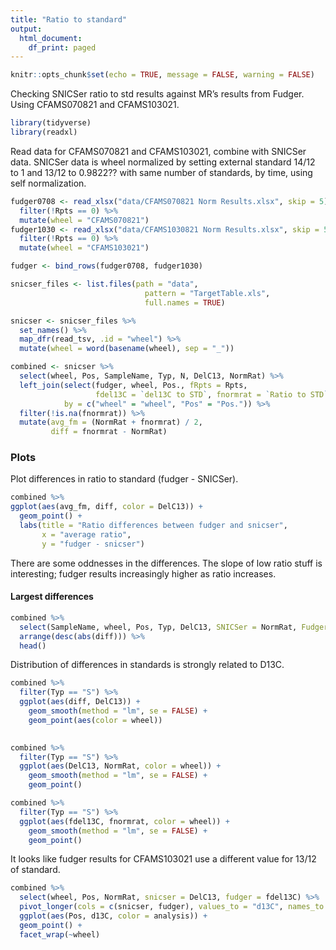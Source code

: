 ```yaml
---
title: "Ratio to standard"
output:
  html_document:
    df_print: paged
---
```


```r
knitr::opts_chunk$set(echo = TRUE, message = FALSE, warning = FALSE)
```

Checking SNICSer ratio to std results against MR's results from Fudger. Using CFAMS070821 and CFAMS103021.

```r
library(tidyverse)
library(readxl)
```

Read data for CFAMS070821 and CFAMS103021, combine with SNICSer data. SNICSer data is wheel normalized by setting external standard 14/12 to 1 and 13/12 to 0.9822?? with same number of standards, by time, using self normalization.

```r
fudger0708 <- read_xlsx("data/CFAMS070821 Norm Results.xlsx", skip = 5) %>% 
  filter(!Rpts == 0) %>% 
  mutate(wheel = "CFAMS070821")
fudger1030 <- read_xlsx("data/CFAMS1030821 Norm Results.xlsx", skip = 5) %>% 
  filter(!Rpts == 0) %>% 
  mutate(wheel = "CFAMS103021")

fudger <- bind_rows(fudger0708, fudger1030)

snicser_files <- list.files(path = "data", 
                              pattern = "TargetTable.xls",
                              full.names = TRUE)

snicser <- snicser_files %>% 
  set_names() %>% 
  map_dfr(read_tsv, .id = "wheel") %>% 
  mutate(wheel = word(basename(wheel), sep = "_"))

combined <- snicser %>% 
  select(wheel, Pos, SampleName, Typ, N, DelC13, NormRat) %>% 
  left_join(select(fudger, wheel, Pos., fRpts = Rpts, 
                   fdel13C = `del13C to STD`, fnormrat = `Ratio to STD`), 
            by = c("wheel" = "wheel", "Pos" = "Pos.")) %>% 
  filter(!is.na(fnormrat)) %>% 
  mutate(avg_fm = (NormRat + fnormrat) / 2,
         diff = fnormrat - NormRat)
```

### Plots

Plot differences in ratio to standard (fudger - SNICSer). 

```r
combined %>% 
ggplot(aes(avg_fm, diff, color = DelC13)) +
  geom_point() +
  labs(title = "Ratio differences between fudger and snicser",
       x = "average ratio",
       y = "fudger - snicser")
```

There are some oddnesses in the differences. The slope of low ratio stuff is interesting; fudger results increasingly higher as ratio increases.
 
#### Largest differences

```r
combined %>% 
  select(SampleName, wheel, Pos, Typ, DelC13, SNICSer = NormRat, Fudger = fnormrat, diff) %>% 
  arrange(desc(abs(diff))) %>% 
  head()
```

Distribution of differences in standards is strongly related to D13C.

```r
combined %>% 
  filter(Typ == "S") %>% 
  ggplot(aes(diff, DelC13)) +
    geom_smooth(method = "lm", se = FALSE) +
    geom_point(aes(color = wheel))
  
```

```r
combined %>% 
  filter(Typ == "S") %>% 
  ggplot(aes(DelC13, NormRat, color = wheel)) +
    geom_smooth(method = "lm", se = FALSE) +
    geom_point()
```

```r
combined %>% 
  filter(Typ == "S") %>% 
  ggplot(aes(fdel13C, fnormrat, color = wheel)) +
    geom_smooth(method = "lm", se = FALSE) +
    geom_point()
```

It looks like fudger results for CFAMS103021 use a different value for 13/12 of standard.

```r
combined %>% 
  select(wheel, Pos, NormRat, snicser = DelC13, fudger = fdel13C) %>% 
  pivot_longer(cols = c(snicser, fudger), values_to = "d13C", names_to = "analysis") %>% 
  ggplot(aes(Pos, d13C, color = analysis)) +
  geom_point() +
  facet_wrap(~wheel)
```
